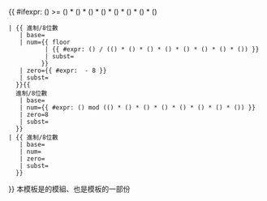 <includeonly><onlyinclude>{{
{{{subst|}}}#ifexpr: ({{{num}}}) >= ({{{base}}}) * ({{{base}}}) * ({{{base}}}) * ({{{base}}}) * ({{{base}}}) * ({{{base}}}) * ({{{base}}}) * ({{{base}}})
 | {{ {{{subst|}}}進制/8位數
    | base={{{base}}}
    | num={{ {{{subst|}}}floor
           | {{ {{{subst|}}}#expr: ({{{num}}}) / (({{{base}}}) * ({{{base}}}) * ({{{base}}}) * ({{{base}}}) * ({{{base}}}) * ({{{base}}}) * ({{{base}}}) * ({{{base}}})) }}
           | subst={{{subst|}}}
          }}
    | zero={{ {{{subst|}}}#expr: {{{zero|0}}} - 8 }}
    | subst={{{subst|}}}
   }}{{
   {{{subst|}}}進制/8位數
    | base={{{base}}}
    | num={{ {{{subst|}}}#expr: ({{{num}}}) mod (({{{base}}}) * ({{{base}}}) * ({{{base}}}) * ({{{base}}}) * ({{{base}}}) * ({{{base}}}) * ({{{base}}}) * ({{{base}}})) }}
    | zero=8
    | subst={{{subst|}}}
   }}
 | {{ {{{subst|}}}進制/8位數
    | base={{{base}}}
    | num={{{num}}}
    | zero={{{zero|0}}}
    | subst={{{subst|}}}
   }}
}}</onlyinclude></includeonly><noinclude>
{{esoteric}}
本模板是{{tl|進制}}的模組、也是{{tl|進制}}模板的一部份

</noinclude>